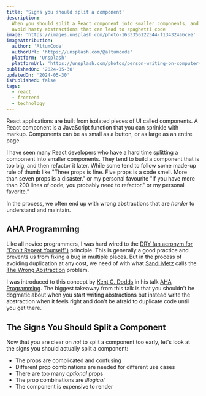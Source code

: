 ```yaml
---
title: 'Signs you should split a component'
description:
  When you should split a React component into smaller components, and how to
  avoid hasty abstractions that can lead to spaghetti code
image: 'https://images.unsplash.com/photo-1633356122544-f134324a6cee'
imageAttribution:
  author: 'AltumCode'
  authorUrl: 'https://unsplash.com/@altumcode'
  platform: 'Unsplash'
  platformUrl: 'https://unsplash.com/photos/person-writing-on-computer-laptop-unsplash-1'
publishedOn: '2024-05-30'
updatedOn: '2024-05-30'
isPublished: false
tags:
  - react
  - frontend
  - technology
---
```


React applications are built from isolated pieces of UI called components. A
React component is a JavaScript function that you can sprinkle with markup.
Components can be as small as a button, or as large as an entire page.

I have seen many React developers who have a hard time splitting a component
into smaller components. They tend to build a component that is too big, and
then refactor it later. While some tend to follow some made-up rule of thumb
like "Three props is fine. Five props is a code smell. More than seven props is
a disaster." or my personal favourite "If you have more than 200 lines of code,
you probably need to refactor." or my personal favorite."

In the process, we often end up with wrong abstractions that are _harder_ to
understand and maintain.

## AHA Programming

Like all novice programmers, I was hard wired to the
[DRY (an acronym for "Don't Repeat Yourself")](https://en.wikipedia.org/wiki/Don%27t_repeat_yourself)
principle. This is generally a good practice and prevents us from fixing a bug
in multiple places. But in the process of avoiding duplication at any cost, we
need of with what [Sandi Metz](https://twitter.com/sandimetz) calls the
[The Wrong Abstraction](https://www.sandimetz.com/blog/2016/1/20/the-wrong-abstraction)
problem.

I was introduced to this concept by
[Kent C. Dodds](https://twitter.com/kentcdodds) in his talk
[AHA Programming](https://youtu.be/wuVy7rwkCfc?si=EC8oQKi_eicJ66or). The biggest
takeaway from this talk is that you shouldn't be dogmatic about when you start
writing abstractions but instead write the abstraction when it feels right and
don't be afraid to duplicate code until you get there.

## The Signs You Should Split a Component

Now that you are clear on _not_ to split a component too early, let's look at
the signs you should actually split a component:

- The props are complicated and confusing
- Different prop combinations are needed for different use cases
- There are too many _optional_ props
- The prop combinations are _illogical_
- The component is expensive to render
